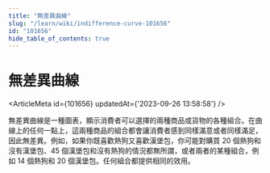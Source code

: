 ```yaml
---
title: "無差異曲線"
slug: "/learn/wiki/indifference-curve-101656"
id: "101656"
hide_table_of_contents: true
---
```



# 無差異曲線

<ArticleMeta id={101656} updatedAt={'2023-09-26 13:58:58'} />
<div className='border-solid border-b border-t-0 my-4 border-[var(--ifm-color-gray-300)]' />

無差異曲線是一種圖表，顯示消費者可以選擇的兩種商品或貨物的各種組合。在曲線上的任何一點上，這兩種商品的組合都會讓消費者感到同樣滿意或者同樣滿足，因此無差異。例如，如果你既喜歡熱狗又喜歡漢堡包，你可能對購買 20 個熱狗和沒有漢堡包、45 個漢堡包和沒有熱狗的情況都無所謂，或者兩者的某種組合，例如 14 個熱狗和 20 個漢堡包。任何組合都提供相同的效用。
